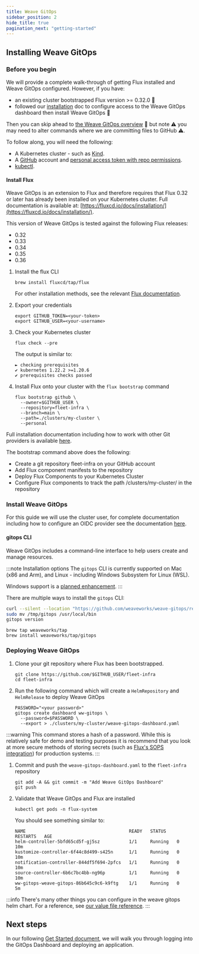 ```yaml
---
title: Weave GitOps
sidebar_position: 2
hide_title: true
pagination_next: "getting-started"
---
```


## Installing Weave GitOps

### Before you begin

We will provide a complete walk-through of getting Flux installed and Weave GitOps configured. However, if you have:
- an existing cluster bootstrapped Flux version >= 0.32.0 🎉
- followed our [installation](./overview.mdx) doc to configure access to the Weave GitOps dashboard then install Weave GitOps 👏

Then you can skip ahead to [the Weave GitOps overview](../getting-started.mdx#part-1---weave-gitops-overview) 🏃
but note ⚠️ you may need to alter commands where we are committing files to GitHub ⚠️.

To follow along, you will need the following:
- A Kubernetes cluster - such as [Kind](https://kind.sigs.k8s.io/docs/user/quick-start/).
- A [GitHub](https://github.com) account and [personal access token with repo permissions](https://help.github.com/github/authenticating-to-github/creating-a-personal-access-token-for-the-command-line).
- [kubectl](https://kubernetes.io/docs/tasks/tools/#kubectl).

#### Install Flux

Weave GitOps is an extension to Flux and therefore requires that Flux 0.32 or later has already been installed on your Kubernetes cluster. Full documentation is available at: [https://fluxcd.io/docs/installation/](https://fluxcd.io/docs/installation/).

This version of Weave GitOps is tested against the following Flux releases:
* 0.32
* 0.33
* 0.34
* 0.35
* 0.36

1. Install the flux CLI

   ```
   brew install fluxcd/tap/flux
   ```

   For other installation methods, see the relevant [Flux documentation](https://fluxcd.io/docs/installation/#install-the-flux-cli).

1. Export your credentials

   ```
   export GITHUB_TOKEN=<your-token>
   export GITHUB_USER=<your-username>
   ```

1. Check your Kubernetes cluster

   ```
   flux check --pre
   ```

   The output is similar to:
   ```
   ► checking prerequisites
   ✔ kubernetes 1.22.2 >=1.20.6
   ✔ prerequisites checks passed
   ```

1. Install Flux onto your cluster with the `flux bootstrap` command

   ```
   flux bootstrap github \
     --owner=$GITHUB_USER \
     --repository=fleet-infra \
     --branch=main \
     --path=./clusters/my-cluster \
     --personal
   ```

Full installation documentation including how to work with other Git providers is available [here](https://fluxcd.io/docs/installation/).

The bootstrap command above does the following:

- Create a git repository fleet-infra on your GitHub account
- Add Flux component manifests to the repository
- Deploy Flux Components to your Kubernetes Cluster
- Configure Flux components to track the path /clusters/my-cluster/ in the repository

### Install Weave GitOps

For this guide we will use the cluster user, for complete documentation including how to configure an OIDC provider see the documentation [here](../configuration/securing-access-to-the-dashboard.mdx).

#### gitops CLI

Weave GitOps includes a command-line interface to help users create and manage resources.

:::note Installation options
The `gitops` CLI is currently supported on Mac (x86 and Arm), and Linux - including Windows Subsystem for Linux (WSL).

Windows support is a [planned enhancement](https://github.com/weaveworks/weave-gitops/issues/663).
:::

There are multiple ways to install the `gitops` CLI:


<Tabs groupId="installation" default>
<TabItem value="curl" label="curl">

```bash
curl --silent --location "https://github.com/weaveworks/weave-gitops/releases/download/v0.10.2/gitops-$(uname)-$(uname -m).tar.gz" | tar xz -C /tmp
sudo mv /tmp/gitops /usr/local/bin
gitops version
```

</TabItem>
<TabItem value="homebrew" label="Homebrew">

```console
brew tap weaveworks/tap
brew install weaveworks/tap/gitops
```

</TabItem>
</Tabs>

### Deploying Weave GitOps

1. Clone your git repository where Flux has been bootstrapped.

   ```
   git clone https://github.com/$GITHUB_USER/fleet-infra
   cd fleet-infra
   ```

1. Run the following command which will create a `HelmRepository` and `HelmRelease` to deploy Weave GitOps

   ```
   PASSWORD="<your password>"
   gitops create dashboard ww-gitops \
     --password=$PASSWORD \
     --export > ./clusters/my-cluster/weave-gitops-dashboard.yaml
   ```

:::warning
This command stores a hash of a password.  While this is relatively safe for demo and testing purposes it is recommend that you look at more secure methods of storing secrets (such as [Flux's SOPS integration](https://fluxcd.io/docs/guides/mozilla-sops/)) for production systems.
:::

1. Commit and push the `weave-gitops-dashboard.yaml` to the `fleet-infra` repository

   ```
   git add -A && git commit -m "Add Weave GitOps Dashboard"
   git push
   ```

1. Validate that Weave GitOps and Flux are installed

   ```
   kubectl get pods -n flux-system
   ```

   You should see something similar to:

   ```
   NAME                                       READY   STATUS    RESTARTS   AGE
   helm-controller-5bfd65cd5f-gj5sz           1/1     Running   0          10m
   kustomize-controller-6f44c8d499-s425n      1/1     Running   0          10m
   notification-controller-844df5f694-2pfcs   1/1     Running   0          10m
   source-controller-6b6c7bc4bb-ng96p         1/1     Running   0          10m
   ww-gitops-weave-gitops-86b645c9c6-k9ftg    1/1     Running   0          5m
   ```

:::info
There's many other things you can configure in the weave gitops helm chart. For a reference, see [our value file reference](../references/helm-reference.md).
:::


## Next steps

In our following [Get Started document](../getting-started.mdx), we will walk you through logging into the GitOps Dashboard and deploying an application.
